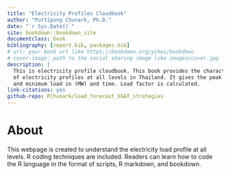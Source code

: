 ```yaml
--- 
title: "Electricity Profiles Cloudbook"
author: "Puttipong Chunark, Ph.D."
date: "`r Sys.Date()`"
site: bookdown::bookdown_site
documentclass: book
bibliography: [report.bib, packages.bib]
# url: your book url like https://bookdown.org/yihui/bookdown
# cover-image: path to the social sharing image like images/cover.jpg
description: |
  This is electricity profile cloudbook. This book provides the characteristic 
  of electricity profiles at all levels in Thailand. It gives the peak and
  and minimum load in (MW) and time. Load factor is calculated.
link-citations: yes
github-repo: PChunark/load_forecast_EGAT_strategies
---
```


# About {-}

This webpage is created to understand the electricity load profile at all 
levels. R coding techniques are included. Readers can learn how to code 
the R language in the format of scripts, R markdown, and bookdown.